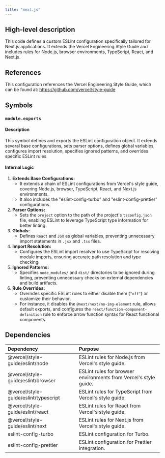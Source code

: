 ```yaml
---
title: "next.js"
---
```


## High-level description
This code defines a custom ESLint configuration specifically tailored for Next.js applications. It extends the Vercel Engineering Style Guide and includes rules for Node.js, browser environments, TypeScript, React, and Next.js. 

## References
This configuration references the Vercel Engineering Style Guide, which can be found at: https://github.com/vercel/style-guide

## Symbols
### `module.exports`
#### Description
This symbol defines and exports the ESLint configuration object. It extends several base configurations, sets parser options, defines global variables, configures import resolution, specifies ignored patterns, and overrides specific ESLint rules.

#### Internal Logic
1. **Extends Base Configurations:**
   - It extends a chain of ESLint configurations from Vercel's style guide, covering Node.js, browser, TypeScript, React, and Next.js environments.
   - It also includes the "eslint-config-turbo" and "eslint-config-prettier" configurations.
2. **Parser Options:**
   - Sets the `project` option to the path of the project's `tsconfig.json` file, enabling ESLint to leverage TypeScript type information for better linting.
3. **Globals:**
   - Defines `React` and `JSX` as global variables, preventing unnecessary import statements in `.jsx` and `.tsx` files.
4. **Import Resolution:**
   - Configures the ESLint import resolver to use TypeScript for resolving module imports, ensuring accurate path resolution and type checking.
5. **Ignored Patterns:**
   - Specifies `node_modules/` and `dist/` directories to be ignored during linting, preventing unnecessary checks on external dependencies and build artifacts.
6. **Rule Overrides:**
   - Overrides specific ESLint rules to either disable them (`"off"`) or customize their behavior. 
   - For instance, it disables the `@next/next/no-img-element` rule, allows default exports, and configures the `react/function-component-definition` rule to enforce arrow function syntax for React functional components.

## Dependencies
| Dependency | Purpose |
|:-----------|:--------|
| @vercel/style-guide/eslint/node | ESLint rules for Node.js from Vercel's style guide. |
| @vercel/style-guide/eslint/browser | ESLint rules for browser environments from Vercel's style guide. |
| @vercel/style-guide/eslint/typescript | ESLint rules for TypeScript from Vercel's style guide. |
| @vercel/style-guide/eslint/react | ESLint rules for React from Vercel's style guide. |
| @vercel/style-guide/eslint/next | ESLint rules for Next.js from Vercel's style guide. |
| eslint-config-turbo | ESLint configuration for Turbo. |
| eslint-config-prettier | ESLint configuration for Prettier integration. | 
